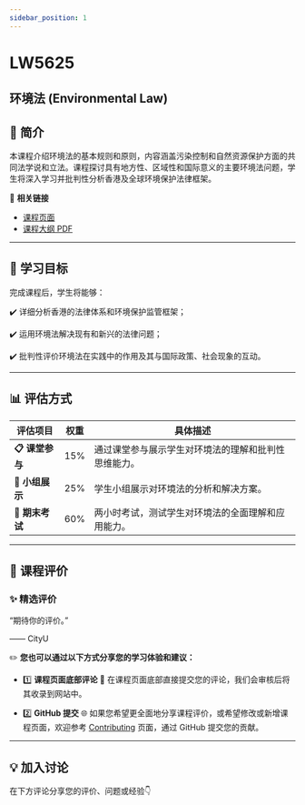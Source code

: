 ```yaml
---
sidebar_position: 1
---
```


# LW5625
## 环境法 (Environmental Law)

## **📘 简介**
本课程介绍环境法的基本规则和原则，内容涵盖污染控制和自然资源保护方面的共同法学说和立法。课程探讨具有地方性、区域性和国际意义的主要环境法问题，学生将深入学习并批判性分析香港及全球环境保护法律框架。

🔗 **相关链接**
- [课程页面](https://www.cityu.edu.hk/catalogue/pg/202425/course/LW5625.htm)
- [课程大纲 PDF](https://www.cityu.edu.hk/catalogue/pg/202425/course/LW5625.pdf)

---

## **🎯 学习目标**

完成课程后，学生将能够：

✔️ 详细分析香港的法律体系和环境保护监管框架；

✔️ 运用环境法解决现有和新兴的法律问题；

✔️ 批判性评价环境法在实践中的作用及其与国际政策、社会现象的互动。

---

## **📊 评估方式**

| **评估项目**         | **权重** | **具体描述**                                                                                       |
|---------------------|---------|---------------------------------------------------------------------------------------------------|
| **📋 课堂参与**       | 15%     | 通过课堂参与展示学生对环境法的理解和批判性思维能力。                                               |
| **📂 小组展示**       | 25%     | 学生小组展示对环境法的分析和解决方案。                                                              |
| **📂 期末考试**       | 60%     | 两小时考试，测试学生对环境法的全面理解和应用能力。                                                 |

---

## **💬 课程评价**

### ✨ **精选评价**
<div className={commentStyles.commentBox}>
    <p className={commentStyles.commentText}>
        “期待你的评价。”
    </p>
    <p className={commentStyles.commentAuthor}>—— CityU</p>
</div>

✏️ **您也可以通过以下方式分享您的学习体验和建议：**

- 1️⃣ **课程页面底部评论**
💬 在课程页面底部直接提交您的评论，我们会审核后将其收录到网站中。

- 2️⃣ **GitHub 提交**
🌐 如果您希望更全面地分享课程评价，或希望修改或新增课程页面，欢迎参考 [Contributing](/contributing) 页面，通过 GitHub 提交您的贡献。

---

## **💡 加入讨论**

在下方评论分享您的评价、问题或经验👇
<Utterances />
